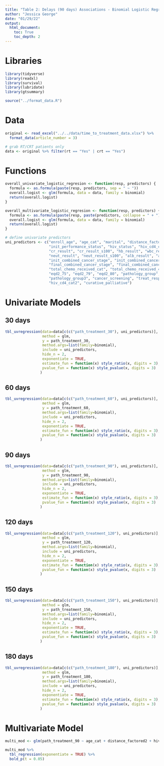 ```yaml
---
title: "Table 2: Delays (90 days) Associations - Binomial Logistic Regression"
author: "Jessica George"
date: "01/29/22"
output:
  html_document:
    toc: True
    toc_depth: 2
---
```


# Libraries
```r
library(tidyverse)
library(readxl)
library(survival)
library(lubridate)
library(gtsummary)

source("../format_data.R")
```


# Data
```r
original <- read_excel("../../data/time_to_treatment_data.xlsx") %>% 
  format_data(article_number = 3)

# grab RT/CRT patients only
data <- original %>% filter(rt == "Yes" | crt == "Yes")
```

# Functions
```r
overall_univariate_logistic_regresion <- function(resp, predictors) {
  formula <- as.formula(paste(resp, predictors, sep = " ~ "))
  overall.logist <- glm(formula, data = data, family = binomial)
  return(overall.logist)
}

overall_multivariate_logistic_regresion <- function(resp, predictors) {
  formula <- as.formula(paste(resp, paste(predictors, collapse = " + "), sep = " ~ "))
  overall.logist <- glm(formula, data = data, family = binomial)
  return(overall.logist)
}

# define univariate predictors
uni_predictors <- c("enroll_age", "age_cat", "marital", "distance_factored2", 
                    "init_performance_status", "hiv_status", "hiv_cd4_cat", "hiv_cd4_cat2", 
                    "cr_result", "cr_result_s100", "hb_result", "wbc_result", "wbc_result_s100", 
                    "neut_result", "neut_result_s100", "alb_result", "alb_result_s100", 
                    "init_combined_cancer_stage", "init_combined_cancer_stage2", "init_combined_cancer_stage3", 
                    "final_combined_cancer_stage", "final_combined_cancer_stage2", "final_combined_cancer_stage3",
                    "total_chemo_received_cat", "total_chemo_received_4", "chemo", "eqd2", 
                    "eqd2_75", "eqd2_79", "eqd2_80", "pathology_group", "pathology_group2", 
                    "pathology_group3", "cancer_screening", "treat_response", "hiv_cd4_cat", 
                    "hiv_cd4_cat2", "curative_palliative")
```


# Univariate Models
## 30 days
```r
tbl_uvregression(data=data[c(c("path_treatment_30"), uni_predictors)],
                 method = glm, 
                 y = path_treatment_30,
                 method.args=list(family=binomial),
                 include = uni_predictors,
                 hide_n = 2,
                 exponentiate = TRUE,
                 estimate_fun = function(x) style_ratio(x, digits = 3),
                 pvalue_fun = function(x) style_pvalue(x, digits = 3)
                )
```


## 60 days
```r
tbl_uvregression(data=data[c(c("path_treatment_60"), uni_predictors)],
                 method = glm, 
                 y = path_treatment_60,
                 method.args=list(family=binomial),
                 include = uni_predictors,
                 hide_n = 2,
                 exponentiate = TRUE,
                 estimate_fun = function(x) style_ratio(x, digits = 3),
                 pvalue_fun = function(x) style_pvalue(x, digits = 3)
                )
```


## 90 days
```r
tbl_uvregression(data=data[c(c("path_treatment_90"), uni_predictors)],
                 method = glm, 
                 y = path_treatment_90,
                 method.args=list(family=binomial),
                 include = uni_predictors,
                 hide_n = 2,
                 exponentiate = TRUE,
                 estimate_fun = function(x) style_ratio(x, digits = 3),
                 pvalue_fun = function(x) style_pvalue(x, digits = 3)
                )
```


## 120 days
```r
tbl_uvregression(data=data[c(c("path_treatment_120"), uni_predictors)],
                 method = glm, 
                 y = path_treatment_120,
                 method.args=list(family=binomial),
                 include = uni_predictors,
                 hide_n = 2,
                 exponentiate = TRUE,
                 estimate_fun = function(x) style_ratio(x, digits = 3),
                 pvalue_fun = function(x) style_pvalue(x, digits = 3)
                )
```


## 150 days
```r
tbl_uvregression(data=data[c(c("path_treatment_150"), uni_predictors)],
                 method = glm, 
                 y = path_treatment_150,
                 method.args=list(family=binomial),
                 include = uni_predictors,
                 hide_n = 2,
                 exponentiate = TRUE,
                 estimate_fun = function(x) style_ratio(x, digits = 3),
                 pvalue_fun = function(x) style_pvalue(x, digits = 3)
                )
```


## 180 days
```r
tbl_uvregression(data=data[c(c("path_treatment_180"), uni_predictors)],
                 method = glm, 
                 y = path_treatment_180,
                 method.args=list(family=binomial),
                 include = uni_predictors,
                 hide_n = 2,
                 exponentiate = TRUE,
                 estimate_fun = function(x) style_ratio(x, digits = 3),
                 pvalue_fun = function(x) style_pvalue(x, digits = 3)
                )
```


# Multivariate Model
```r
multi_mod <- glm(path_treatment_90 ~ age_cat + distance_factored2 + hiv_status + final_combined_cancer_stage2 + pathology_group2, data=data, family=binomial())

multi_mod %>% 
  tbl_regression(exponentiate = TRUE) %>% 
  bold_p(t = 0.05)
```

